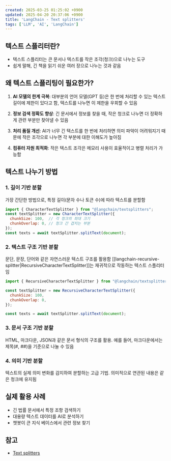 ```yaml
---
created: 2025-03-25 01:25:02 +0900
updated: 2025-04-20 20:37:06 +0900
title: 'LangChain - Text splitters'
tags: ['LLM', 'AI', 'LangChain']
---
```


## 텍스트 스플리터란?

- 텍스트 스플리터는 큰 문서나 텍스트를 작은 조각(청크)으로 나누는 도구
- 쉽게 말해, 긴 책을 읽기 쉬운 여러 장으로 나누는 것과 같음

## 왜 텍스트 스플리팅이 필요한가?

1. **AI 모델의 한계 극복**: 대부분의 언어 모델(GPT 등)은 한 번에 처리할 수 있는 텍스트 길이에 제한이 있다고 함, 텍스트를 나누면 이 제한을 우회할 수 있음

2. **정보 검색 정확도 향상**: 긴 문서에서 정보를 찾을 때, 작은 청크로 나누면 더 정확하게 관련 부분만 찾아낼 수 있음

3. **처리 품질 개선**: AI가 너무 긴 텍스트를 한 번에 처리하면 의미 파악이 어려워지기 때문에 작은 조각으로 나누면 각 부분에 대한 이해도가 높아짐

4. **컴퓨터 자원 최적화**: 작은 텍스트 조각은 메모리 사용이 효율적이고 병렬 처리가 가능함

## 텍스트 나누기 방법

### 1. 길이 기반 분할

가장 간단한 방법으로, 특정 길이(문자 수나 토큰 수)에 따라 텍스트를 분할함

```javascript
import { CharacterTextSplitter } from "@langchain/textsplitters";
const textSplitter = new CharacterTextSplitter({
  chunkSize: 100,  // 각 청크의 최대 크기
  chunkOverlap: 0, // 청크 간 겹치는 부분
});
const texts = await textSplitter.splitText(document);
```

### 2. 텍스트 구조 기반 분할

문단, 문장, 단어와 같은 자연스러운 텍스트 구조를 활용함
[[langchain-recursive-splitter|RecursiveCharacterTextSplitter]]는 재귀적으로 작동하는 텍스트 스플리터임

```javascript
import { RecursiveCharacterTextSplitter } from "@langchain/textsplitters";

const textSplitter = new RecursiveCharacterTextSplitter({
  chunkSize: 100,
  chunkOverlap: 0,
});

const texts = await textSplitter.splitText(document);
```

### 3. 문서 구조 기반 분할

HTML, 마크다운, JSON과 같은 문서 형식의 구조를 활용. 예를 들어, 마크다운에서는 제목(#, ##)을 기준으로 나눌 수 있음

### 4. 의미 기반 분할

텍스트의 실제 의미 변화를 감지하여 분할하는 고급 기법. 의미적으로 연관된 내용은 같은 청크에 유지됨

## 실제 활용 사례

- 긴 법률 문서에서 특정 조항 검색하기
- 대용량 텍스트 데이터를 AI로 분석하기
- 챗봇이 큰 지식 베이스에서 관련 정보 찾기

## 참고

- [Text splitters](https://js.langchain.com/docs/concepts/text_splitters/)
